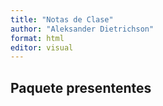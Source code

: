 ```yaml
---
title: "Notas de Clase"
author: "Aleksander Dietrichson"
format: html
editor: visual
---
```


## Paquete presententes
